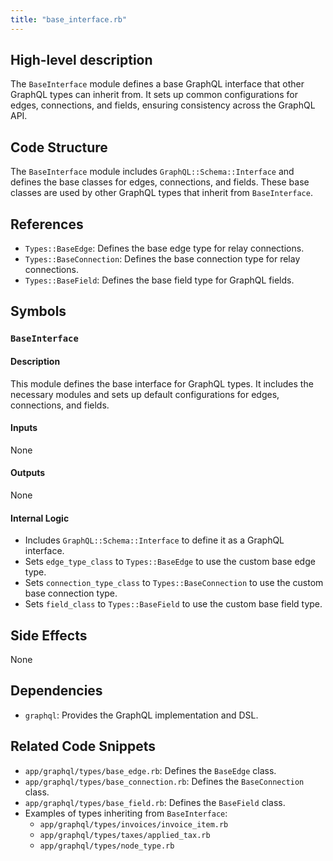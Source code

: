 ```yaml
---
title: "base_interface.rb"
---
```


## High-level description
The `BaseInterface` module defines a base GraphQL interface that other GraphQL types can inherit from. It sets up common configurations for edges, connections, and fields, ensuring consistency across the GraphQL API.

## Code Structure
The `BaseInterface` module includes `GraphQL::Schema::Interface` and defines the base classes for edges, connections, and fields. These base classes are used by other GraphQL types that inherit from `BaseInterface`.

## References
- `Types::BaseEdge`: Defines the base edge type for relay connections.
- `Types::BaseConnection`: Defines the base connection type for relay connections.
- `Types::BaseField`: Defines the base field type for GraphQL fields.

## Symbols
### `BaseInterface`
#### Description
This module defines the base interface for GraphQL types. It includes the necessary modules and sets up default configurations for edges, connections, and fields.

#### Inputs
None

#### Outputs
None

#### Internal Logic
- Includes `GraphQL::Schema::Interface` to define it as a GraphQL interface.
- Sets `edge_type_class` to `Types::BaseEdge` to use the custom base edge type.
- Sets `connection_type_class` to `Types::BaseConnection` to use the custom base connection type.
- Sets `field_class` to `Types::BaseField` to use the custom base field type.

## Side Effects
None

## Dependencies
- `graphql`: Provides the GraphQL implementation and DSL.

## Related Code Snippets
- `app/graphql/types/base_edge.rb`: Defines the `BaseEdge` class.
- `app/graphql/types/base_connection.rb`: Defines the `BaseConnection` class.
- `app/graphql/types/base_field.rb`: Defines the `BaseField` class.
- Examples of types inheriting from `BaseInterface`:
    - `app/graphql/types/invoices/invoice_item.rb`
    - `app/graphql/types/taxes/applied_tax.rb`
    - `app/graphql/types/node_type.rb` 
